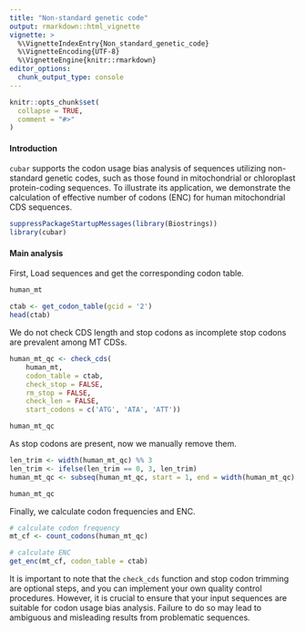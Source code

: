 ```yaml
---
title: "Non-standard genetic code"
output: rmarkdown::html_vignette
vignette: >
  %\VignetteIndexEntry{Non_standard_genetic_code}
  %\VignetteEncoding{UTF-8}
  %\VignetteEngine{knitr::rmarkdown}
editor_options: 
  chunk_output_type: console
---
```


```r
knitr::opts_chunk$set(
  collapse = TRUE,
  comment = "#>"
)
```

#### Introduction
`cubar` supports the codon usage bias analysis of sequences utilizing non-standard genetic codes, such as those found in mitochondrial or chloroplast protein-coding sequences. To illustrate its application, we demonstrate the calculation of effective number of codons (ENC) for human mitochondrial CDS sequences.

```r
suppressPackageStartupMessages(library(Biostrings))
library(cubar)
```

#### Main analysis
First, Load sequences and get the corresponding codon table.
```r
human_mt

ctab <- get_codon_table(gcid = '2')
head(ctab)
```

We do not check CDS length and stop codons as incomplete stop codons are prevalent among MT CDSs.
```r
human_mt_qc <- check_cds(
    human_mt,
    codon_table = ctab,
    check_stop = FALSE,
    rm_stop = FALSE,
    check_len = FALSE,
    start_codons = c('ATG', 'ATA', 'ATT'))

human_mt_qc
```

As stop codons are present, now we manually remove them.
```r
len_trim <- width(human_mt_qc) %% 3
len_trim <- ifelse(len_trim == 0, 3, len_trim)
human_mt_qc <- subseq(human_mt_qc, start = 1, end = width(human_mt_qc) - len_trim)

human_mt_qc
```

Finally, we calculate codon frequencies and ENC.
```r
# calculate codon frequency
mt_cf <- count_codons(human_mt_qc)

# calculate ENC
get_enc(mt_cf, codon_table = ctab)
```

It is important to note that the `check_cds` function and stop codon trimming are optional steps, and you can implement your own quality control procedures. However, it is crucial to ensure that your input sequences are suitable for codon usage bias analysis. Failure to do so may lead to ambiguous and misleading results from problematic sequences.

